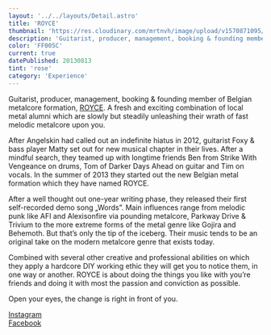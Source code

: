 ```yaml
---
layout: '../../layouts/Detail.astro'
title: 'ROYCE'
thumbnail: 'https://res.cloudinary.com/mrtnvh/image/upload/v1570871095/mrtnvh.com/royce.jpg'
description: 'Guitarist, producer, management, booking & founding member of Belgian metalcore formation ROYCE.'
color: 'FF005C'
current: true
datePublished: 20130813
tint: 'rose'
category: 'Experience'
---
```


Guitarist, producer, management, booking & founding member of Belgian metalcore formation, [ROYCE](https://roycetheband.com). A fresh and exciting combination of local metal alumni which are slowly but steadily unleashing their wrath of fast melodic metalcore upon you.

After Angelskin had called out an indefinite hiatus in 2012, guitarist Foxy & bass player Matty set out for new musical chapter in their lives. After a mindful search, they teamed up with longtime friends Ben from Strike With Vengeance on drums, Tom of Darker Days Ahead on guitar and Tim on vocals. In the summer of 2013 they started out the new Belgian metal formation which they have named ROYCE.

After a well thought out one-year writing phase, they released their first self-recorded demo song „Words”. Main influences range from melodic punk like AFI and Alexisonfire via pounding metalcore, Parkway Drive & Trivium to the more extreme forms of the metal genre like Gojira and Behemoth. But that’s only the tip of the iceberg. Their music tends to be an original take on the modern metalcore genre that exists today.

Combined with several other creative and professional abilities on which they apply a hardcore DIY working ethic they will get you to notice them, in one way or another. ROYCE is about doing the things you like with you’re friends and doing it with most the passion and conviction as possible.

Open your eyes, the change is right in front of you.

[Instagram](https://instagram.com/roycetheband) <br/>
[Facebook](https://facebook.com/roycetheband)
